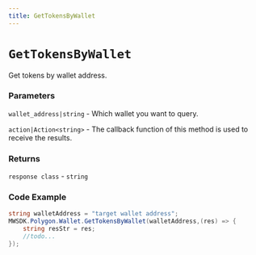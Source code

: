 ```yaml
---
title: GetTokensByWallet
---
```


# `GetTokensByWallet`

Get tokens by wallet address.
### Parameters
`wallet_address|string` - Which wallet you want to query.

`action|Action<string>` - The callback function of this method is used to receive the results.

### Returns
`response class` - `string`

### Code Example
```csharp
string walletAddress = "target wallet address";
MWSDK.Polygon.Wallet.GetTokensByWallet(walletAddress,(res) => {
    string resStr = res;
    //todo...
});
```